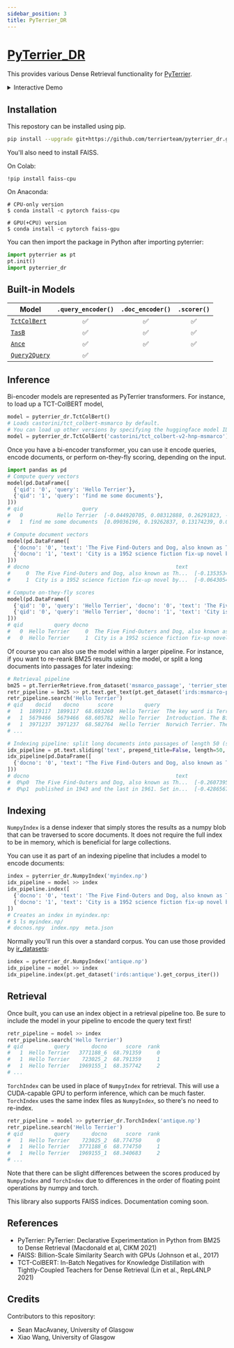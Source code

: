 ```yaml
---
sidebar_position: 3
title: PyTerrier_DR
---
```



# [PyTerrier_DR](https://github.com/terrierteam/pyterrier_dr) 

This provides various Dense Retrieval functionality for [PyTerrier](https://github.com/terrier-org/pyterrier).

<details>
  <summary>Interactive Demo</summary>
  <div>
    TctColBert

    <InteractiveFeature 
        apiUrl="https://pyterrier-api-3pxrlcilfa-nw.a.run.app/plugins/pyterrier-dr/tct-bol-bert"
        />

    TasB

    <InteractiveFeature 
        apiUrl="https://pyterrier-api-3pxrlcilfa-nw.a.run.app/plugins/pyterrier-dr/tasb"
        />

    Ance

    <InteractiveFeature 
        apiUrl="https://pyterrier-api-3pxrlcilfa-nw.a.run.app/plugins/pyterrier-dr/ance"
        />

    Query2Query

    <InteractiveFeature 
        apiUrl="https://pyterrier-api-3pxrlcilfa-nw.a.run.app/plugins/pyterrier-dr/query-2-query"
        />

  </div>
</details>

## Installation

This repostory can be installed using pip.

```bash
pip install --upgrade git+https://github.com/terrierteam/pyterrier_dr.git
```

You'll also need to install FAISS.

On Colab:

    !pip install faiss-cpu 
    
On Anaconda:

    # CPU-only version
    $ conda install -c pytorch faiss-cpu

    # GPU(+CPU) version
    $ conda install -c pytorch faiss-gpu

You can then import the package in Python after importing pyterrier:

```python
import pyterrier as pt
pt.init()
import pyterrier_dr
```

## Built-in Models

| Model | `.query_encoder()` | `.doc_encoder()` | `.scorer()` |
|-------|:---------------:|:-------------:|:--------:|
| [`TctColBert`](https://arxiv.org/abs/2010.11386) | ✅ | ✅ | ✅ |
| [`TasB`](https://arxiv.org/abs/2104.06967) | ✅ | ✅ | ✅ |
| [`Ance`](https://arxiv.org/abs/2007.00808) | ✅ | ✅ | ✅ |
| [`Query2Query`](https://neeva.com/blog/state-of-the-art-query2query-similarity) | ✅ | | |

## Inference

Bi-encoder models are represented as PyTerrier transformers. For instance,
to load up a TCT-ColBERT model,

```python
model = pyterrier_dr.TctColBert()
# Loads castorini/tct_colbert-msmarco by default.
# You can load up other versions by specifying the huggingface model ID, e.g.,
model = pyterrier_dr.TctColBert('castorini/tct_colbert-v2-hnp-msmarco')
```

Once you have a bi-encoder transformer, you can use it encode queries, encode documents, or perform on-they-fly scoring, depending
on the input.

```python
import pandas as pd
# Compute query vectors
model(pd.DataFrame([
  {'qid': '0', 'query': 'Hello Terrier'},
  {'qid': '1', 'query': 'find me some documents'},
]))
# qid                   query                                          query_vec
#   0           Hello Terrier  [-0.044920705, 0.08312888, 0.26291823, -0.0690...
#   1  find me some documents  [0.09036196, 0.19262837, 0.13174239, 0.0649483...

# Compute document vectors
model(pd.DataFrame([
  {'docno': '0', 'text': 'The Five Find-Outers and Dog, also known as The Five Find-Outers, is a series of children\'s mystery books written by Enid Blyton.'},
  {'docno': '1', 'text': 'City is a 1952 science fiction fix-up novel by American writer Clifford D. Simak.'},
]))
# docno                                               text                                            doc_vec
#     0  The Five Find-Outers and Dog, also known as Th...  [-0.13535342, 0.16328977, 0.16885889, -0.08592...
#     1  City is a 1952 science fiction fix-up novel by...  [-0.06430543, 0.1267311, 0.13813286, 0.0954021...

# Compute on-they-fly scores
model(pd.DataFrame([
  {'qid': '0', 'query': 'Hello Terrier', 'docno': '0', 'text': 'The Five Find-Outers and Dog, also known as The Five Find-Outers, is a series of children\'s mystery books written by Enid Blyton.'},
  {'qid': '0', 'query': 'Hello Terrier', 'docno': '1', 'text': 'City is a 1952 science fiction fix-up novel by American writer Clifford D. Simak.'},
]))
# qid          query docno                                               text      score  rank
#   0  Hello Terrier     0  The Five Find-Outers and Dog, also known as Th...  66.522240     0
#   0  Hello Terrier     1  City is a 1952 science fiction fix-up novel by...  64.964241     1
```

Of course you can also use the model within a larger pipeline. For instance, if you want to re-reank BM25 results using the model,
or split a long documents into passages for later indexing:

```python
# Retrieval pipeline
bm25 = pt.TerrierRetrieve.from_dataset('msmarco_passage', 'terrier_stemmed', wmodel='BM25')
retr_pipeline = bm25 >> pt.text.get_text(pt.get_dataset('irds:msmarco-passage'), 'text') >> model
retr_pipeline.search('Hello Terrier')
# qid    docid    docno      score          query                                               text  rank
#   1  1899117  1899117  68.693260  Hello Terrier  The key word is Terrier! Do your homework, I'd...     0
#   1  5679466  5679466  68.605782  Hello Terrier  Introduction. The Biewer Terrier, also known a...     1
#   1  3971237  3971237  68.582764  Hello Terrier  Norwich Terrier. The spirited Norwich is one o...     2
# ...

# Indexing pipeline: split long documents into passages of length 50 (stride 25)
idx_pipeline = pt.text.sliding('text', prepend_title=False, length=50, stride=25) >> model
idx_pipeline(pd.DataFrame([
  {'docno': '0', 'text': "The Five Find-Outers and Dog, also known as The Five Find-Outers, is a series of children's mystery books written by Enid Blyton. The first was published in 1943 and the last in 1961. Set in the fictitious village of Peterswood based on Bourne End, close to Marlow, Buckinghamshire, the children Fatty (Frederick Trotteville), who is the leader of the team, Larry (Laurence Daykin), Pip (Philip Hilton), Daisy (Margaret Daykin), Bets (Elizabeth Hilton) and Buster, Fatty's dog, encounter a mystery almost every school holiday, always solving the puzzle before Mr Goon, the unpleasant village policeman, much to his annoyance."},
]))
# docno                                               text                                            doc_vec
#  0%p0  The Five Find-Outers and Dog, also known as Th...  [-0.2607395, 0.21450453, 0.25845605, -0.190567...
#  0%p1  published in 1943 and the last in 1961. Set in...  [-0.4286567, 0.2093819, 0.37688383, -0.2590821...
```

## Indexing

`NumpyIndex` is a dense indexer that simply stores the results as a numpy blob that can be traversed to score documents.
It does not require the full index to be in memory, which is beneficial for large collections.

You can use it as part of an indexing pipeline that includes a model to encode documents:

```python
index = pyterrier_dr.NumpyIndex('myindex.np')
idx_pipeline = model >> index
idx_pipeline.index([
  {'docno': '0', 'text': 'The Five Find-Outers and Dog, also known as The Five Find-Outers, is a series of children\'s mystery books written by Enid Blyton.'},
  {'docno': '1', 'text': 'City is a 1952 science fiction fix-up novel by American writer Clifford D. Simak.'},
])
# Creates an index in myindex.np:
# $ ls myindex.np/
# docnos.npy  index.npy  meta.json
```

Normally you'll run this over a standard corpus. You can use those provided by [ir_datasets](https://ir-datasets.com/):

```python
index = pyterrier_dr.NumpyIndex('antique.np')
idx_pipeline = model >> index
idx_pipeline.index(pt.get_dataset('irds:antique').get_corpus_iter())
```

## Retrieval

Once built, you can use an index object in a retrieval pipeline too. Be sure to include the model in your pipeline to
encode the query text first!

```python
retr_pipeline = model >> index
retr_pipeline.search('Hello Terrier')
# qid          query       docno      score  rank
#   1  Hello Terrier   3771188_6  68.791359     0
#   1  Hello Terrier    723025_2  68.791359     1
#   1  Hello Terrier   1969155_1  68.357742     2
# ...
```

`TorchIndex` can be used in place of `NumpyIndex` for retrieval. This will use a CUDA-capable GPU to perform inference,
which can be much faster. `TorchIndex` uses the same index files as `NumpyIndex`, so there's no need to re-index.

```python
retr_pipeline = model >> pyterrier_dr.TorchIndex('antique.np')
retr_pipeline.search('Hello Terrier')
# qid          query       docno      score  rank
#   1  Hello Terrier    723025_2  68.774750     0
#   1  Hello Terrier   3771188_6  68.774750     1
#   1  Hello Terrier   1969155_1  68.340683     2
# ...
```

Note that there can be slight differences between the scores produced by `NumpyIndex` and `TorchIndex` due to differences
in the order of floating point operations by numpy and torch.

This library also supports FAISS indices. Documentation coming soon.

## References

 - PyTerrier: PyTerrier: Declarative Experimentation in Python from BM25 to Dense Retrieval (Macdonald et al, CIKM 2021)
 - FAISS: Billion-Scale Similarity Search with GPUs (Johnson et al., 2017)
 - TCT-ColBERT: In-Batch Negatives for Knowledge Distillation with Tightly-Coupled Teachers for Dense Retrieval (Lin et al., RepL4NLP 2021)

## Credits

Contributors to this repository:

 - Sean MacAvaney, University of Glasgow
 - Xiao Wang, University of Glasgow